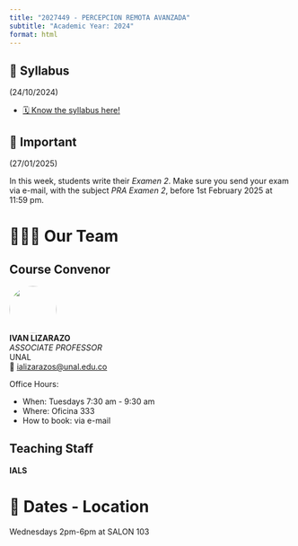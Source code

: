 ```yaml
---
title: "2027449 - PERCEPCION REMOTA AVANZADA"
subtitle: "Academic Year: 2024"
format: html
---
```


::: {.callout-important collapse=false}
## 📢 Syllabus

(24/10/2024)

- [🗓️ Know the syllabus here!](/2024/syllabus.qmd)

:::

::: {.callout-note collapse=false}
## 📢 Important

(27/01/2025)

In this  week,  students write their *Examen 2*. Make sure you send your exam via e-mail, with the subject *PRA Examen 2*, before 1st February 2025 at 11:59 pm. 

:::


# 🧑🏻‍🏫 Our Team

::: {.panel-tabset}
## Course Convenor


![](/figures/people/ials.png){fig-align="left" fig-alt="Photo of IVAN LIZARAZO" style="object-fit: cover;width:6em;height:6em;border-radius: 50%;"}  
**IVAN LIZARAZO** <br/>
_ASSOCIATE PROFESSOR_ <br/>
UNAL</a><br/>
📧 [ializarazos@unal.edu.co](mailto:)

Office Hours: 

- When: Tuesdays 7:30 am - 9:30 am
- Where: Oficina 333
- How to book: via e-mail

## Teaching Staff

**IALS**

:::

# 📍 Dates - Location

Wednesdays 2pm-6pm at SALON 103
